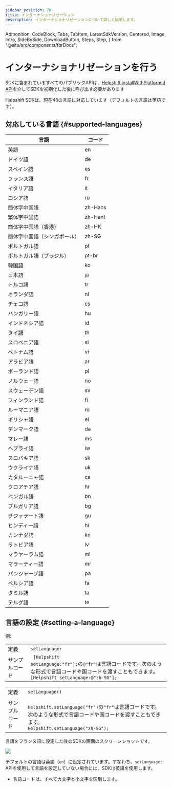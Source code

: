 ```yaml
---
sidebar_position: 70
title: インターナショナリゼーション
description: インターナショナリゼーションについて詳しく説明します。
---
```


  Admonition,
  CodeBlock,
  Tabs,
  TabItem,
  LatestSdkVersion,
  Centered,
  Image,
  Intro,
  SideBySide,
  DownloadButton,
  Steps,
  Step,
} from "@site/src/components/forDocs";


# インターナショナリゼーションを行う

<Intro>

</Intro>

<Admonition type="info" title="注意">

SDKに含まれているすべてのパブリックAPIは、[Helpshift installWithPlatformId API](/sdkx_ios/getting-started#start-using)を介してSDKを初期化した後に呼び出す必要があります

</Admonition>

Helpshift SDKは、現在48の言語に対応しています（デフォルトの言語は英語です）。

## 対応している言語 {#supported-languages}

| 言語                        | コード       |
| ------------------------------- | ---------- |
| 英語                         | en         |
| ドイツ語                          | de         |
| スペイン語                         | es         |
| フランス語                          | fr         |
| イタリア語                         | it         |
| ロシア語                         | ru         |
| 簡体字中国語              | zh-Hans    |
| 繁体字中国語             | zh-Hant    |
| 簡体字中国語（香港）               | zh-HK      |
| 簡体字中国語（シンガポール）               | zh-SG      |
| ポルトガル語                      | pt         |
| ポルトガル語（ブラジル）            | pt-br      |
| 韓国語                          | ko         |
| 日本語                        | ja         |
| トルコ語                         | tr         |
| オランダ語                           | nl         |
| チェコ語                           | cs         |
| ハンガリー語                       | hu         |
| インドネシア語                      | id         |
| タイ語                            | th         |
| スロベニア語                       | sl         |
| ベトナム語                      | vi         |
| アラビア語                          | ar         |
| ポーランド語                          | pl         |
| ノルウェー語                       | no         |
| スウェーデン語                         | sv         |
| フィンランド語                         | fi         |
| ルーマニア語                        | ro         |
| ギリシャ語                           | el         |
| デンマーク語                          | da         |
| マレー語                           | ms         |
| ヘブライ語                          | iw         |
| スロバキア語                          | sk         |
| ウクライナ語                       | uk         |
| カタルーニャ語                         | ca         |
| クロアチア語                        | hr         |
| ベンガル語                         | bn         |
| ブルガリア語                       | bg         |
| グジャラート語                        | gu         |
| ヒンディー語                           | hi         |
| カンナダ語                         | kn         |
| ラトビア語                         | lv         |
| マラヤーラム語                       | ml         |
| マラーティー語                         | mr         |
| パンジャーブ語                         | pa         |
| ペルシア語                         | fa         |
| タミル語                           | ta         |
| テルグ語                          | te         |

## 言語の設定 {#setting-a-language}

<SetLanguageDescription />

例:

<Tabs>

<TabItem value="Objective-C Example" label="Objective-Cの例">

|              |                                                                                                                                                                                                            |
| ------------ | ---------------------------------------------------------------------------------------------------------------------------------------------------------------------------------------------------------- |
| 定義   | <code>setLanguage:</code>                                                                                                                                                                                  |
| サンプルコード | <code> [Helpshift setLanguage:"fr"];</code>の<code>@"fr"</code>は言語コードです。次のような形式で言語コードや国コードを渡すこともできます。<code> [Helpshift setLanguage:@"zh-SG"]; </code> |

</TabItem>
<TabItem value="Swift Example" label="Swiftの例">

|              |                                                                                                                                                                                                       |
| ------------ | ----------------------------------------------------------------------------------------------------------------------------------------------------------------------------------------------------- |
| 定義   | <code>setLanguage()</code>                                                                                                                                                                            |
| サンプルコード | <code> Helpshift.setLanguage("fr")</code>の<code>"fr"</code>は言語コードです。次のような形式で言語コードや国コードを渡すこともできます。<code> Helpshift.setLanguage("zh-SG"); </code> |

</TabItem>

</Tabs>

言語をフランス語に設定した後のSDKの画面のスクリーンショットです。

![](/static/books/sdkx_ios/ios-Internationalization.png)

<Admonition type="info" title="注意">

デフォルトの言語は英語（`en`）に設定されています。すなわち、`setLanguage:` APIを使用して言語を設定していない場合には、SDKは英語を使用します。
- 言語コードは、すべて大文字と小文字を区別します。

</Admonition>
